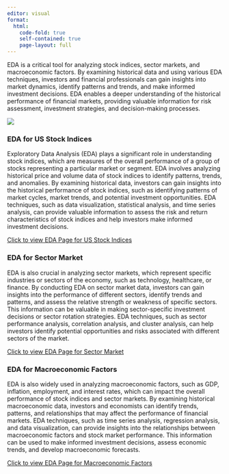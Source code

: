 ```yaml
---
editor: visual
format:
  html:
    code-fold: true
    self-contained: true
    page-layout: full
---
```


EDA is a critical tool for analyzing stock indices, sector markets, and macroeconomic factors. By examining historical data and using various EDA techniques, investors and financial professionals can gain insights into market dynamics, identify patterns and trends, and make informed investment decisions. EDA enables a deeper understanding of the historical performance of financial markets, providing valuable information for risk assessment, investment strategies, and decision-making processes.

![](images/12.jpeg)

### EDA for US Stock Indices

Exploratory Data Analysis (EDA) plays a significant role in understanding stock indices, which are measures of the overall performance of a group of stocks representing a particular market or segment. EDA involves analyzing historical price and volume data of stock indices to identify patterns, trends, and anomalies. By examining historical data, investors can gain insights into the historical performance of stock indices, such as identifying patterns of market cycles, market trends, and potential investment opportunities. EDA techniques, such as data visualization, statistical analysis, and time series analysis, can provide valuable information to assess the risk and return characteristics of stock indices and help investors make informed investment decisions.

[Click to view EDA Page for US Stock Indices](eda_stock_index.html)

### EDA for Sector Market

EDA is also crucial in analyzing sector markets, which represent specific industries or sectors of the economy, such as technology, healthcare, or finance. By conducting EDA on sector market data, investors can gain insights into the performance of different sectors, identify trends and patterns, and assess the relative strength or weakness of specific sectors. This information can be valuable in making sector-specific investment decisions or sector rotation strategies. EDA techniques, such as sector performance analysis, correlation analysis, and cluster analysis, can help investors identify potential opportunities and risks associated with different sectors of the market.

[Click to view EDA Page for Sector Market](eda_sector_market.html)

### EDA for Macroeconomic Factors

EDA is also widely used in analyzing macroeconomic factors, such as GDP, inflation, employment, and interest rates, which can impact the overall performance of stock indices and sector markets. By examining historical macroeconomic data, investors and economists can identify trends, patterns, and relationships that may affect the performance of financial markets. EDA techniques, such as time series analysis, regression analysis, and data visualization, can provide insights into the relationships between macroeconomic factors and stock market performance. This information can be used to make informed investment decisions, assess economic trends, and develop macroeconomic forecasts.

[Click to view EDA Page for Macroeconomic Factors](eda_macroeconomic_factors.html)
